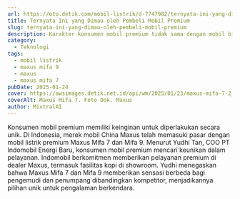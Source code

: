 ```yaml
---
url: https://oto.detik.com/mobil-listrik/d-7747982/ternyata-ini-yang-dimau-oleh-pembeli-mobil-premium
title: Ternyata Ini yang Dimau oleh Pembeli Mobil Premium
slug: ternyata-ini-yang-dimau-oleh-pembeli-mobil-premium
description: Karakter konsumen mobil premium tidak sama dengan mobil biasa. Ternyata, pembeli mobil mewah memiliki ingin diperlakukan dengan unik.
category:
  - Teknologi
tags:
  - mobil listrik
  - maxus mifa 9
  - maxus
  - maxus mifa 7
pubDate: 2025-01-24
cover: https://awsimages.detik.net.id/api/wm/2025/01/23/maxus-mifa-7-2_169.jpeg?wid=54&w=650&v=1&t=jpeg
coverAlt: Maxus Mifa 7. Foto Dok. Maxus
author: MixtralAI
---
```

Konsumen mobil premium memiliki keinginan untuk diperlakukan secara unik. Di Indonesia, merek mobil China Maxus telah memasuki pasar dengan mobil listrik premium Maxus Mifa 7 dan Mifa 9. Menurut Yudhi Tan, COO PT Indomobil Energi Baru, konsumen mobil premium mencari keunikan dalam pelayanan. Indomobil berkomitmen memberikan pelayanan premium di dealer Maxus, termasuk fasilitas kopi di showroom. Yudhi menegaskan bahwa Maxus Mifa 7 dan Mifa 9 memberikan sensasi berbeda bagi pengemudi dan penumpang dibandingkan kompetitor, menjadikannya pilihan unik untuk pengalaman berkendara.
